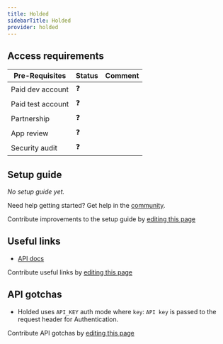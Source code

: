 ```yaml
---
title: Holded
sidebarTitle: Holded
provider: holded
---
```




<Overview />
<PreBuiltTooling />
<PreBuiltUseCases />

## Access requirements
| Pre-Requisites | Status | Comment|
| - | - | - |
| Paid dev account | ❓ |  |
| Paid test account | ❓ |  |
| Partnership | ❓ | |
| App review | ❓ |  |
| Security audit | ❓ | |


## Setup guide

_No setup guide yet._

<Tip>Need help getting started? Get help in the [community](https://nango.dev/slack).</Tip>

<Note>Contribute improvements to the setup guide by [editing this page](https://github.com/nangohq/nango/tree/master/docs-v2/integrations/all/holded.mdx)</Note>


## Useful links

-   [API docs](https://developers.holded.com/)

<Note>Contribute useful links by [editing this page](https://github.com/nangohq/nango/tree/master/docs-v2/integrations/all/holded.mdx)</Note>

## API gotchas

- Holded uses `API_KEY` auth mode where `key`: `API key` is passed to the request header for Authentication.

<Note>Contribute API gotchas by [editing this page](https://github.com/nangohq/nango/tree/master/docs-v2/integrations/all/holded.mdx)</Note>
